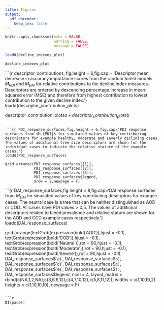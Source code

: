 ```yaml
---
title: Figures
output: 
  pdf_document:
    keep_tex: false
---
```


```r
knitr::opts_chunk$set(echo = FALSE,
                      warning = FALSE,
                      message = FALSE)
```

```r
loadd(decline_indexes_plot)

decline_indexes_plot
```

```{r descriptor_contributions, fig.height = 6,fig.cap = 'Descriptor mean decrease in accuracy importance scores from the random forest models $M_{PDI}$ and $M_{DAI}$ for relative contributions to the decline index measures. Descriptors are ordered by descending percentage increase in mean squared error (MSE) and therefore from highest contribution to lowest contribution to the given decline index.'}
loadd(descriptor_contribution_plots)

descriptor_contribution_plots$a + descriptor_contribution_plots$b
```

```{r PDI_response_surfaces,fig.height = 6,fig.cap='PDI response surfaces from $M_{PDI}$ for simulated values of key contributing descriptors for example healthy, moderate and severly declining cases. The values of additional tree size descriptors are shown for the individual cases to indicate the relative stature of the example cases.'}
loadd(PDI_response_surfaces)

grid.arrange(PDI_response_surfaces[[1]],
             PDI_response_surfaces[[2]],
             PDI_response_surfaces[[3]],
             PDI_response_surfaces$legend,
             nrow = 2,newpage = F)
```


```{r DAI_response_surfaces,fig.height = 8,fig.cap='DAI response surfaces from $M_{DAI}$ for simulated values of key contributing descriptors for example cases. The neutral case is a tree that can be neither distinguished as AOD or COD. All cases have PDI values > 0.5. The values of additional descriptors related to bleed prevalence and relative stature are shown for the AOD and COD example cases respectively.'}
loadd(DAI_response_surfaces)

grid.arrange(textGrob(expression(bold('AOD')),hjust = -0.1),
             textGrob(expression(bold('COD')),hjust = -0.1),
             textGrob(expression(bold('Neutral')),rot = 90,hjust = -0.1),
             textGrob(expression(bold('Moderate')),rot = 90,hjust = -0.1),
             textGrob(expression(bold('Severe')),rot = 90,hjust = -0.1),
             DAI_response_surfaces$`a)`,
             DAI_response_surfaces$`b)`,
             DAI_response_surfaces$`c)`,
             DAI_response_surfaces$`d)`,
             DAI_response_surfaces$`e)`,
             DAI_response_surfaces$`f)`,
             DAI_response_surfaces$legend,
             ncol = 4,
             layout_matrix = rbind(c(NA,1,2,NA),c(3,6,9,12),c(4,7,10,12),c(5,8,11,12)),
             widths = c(1,10,10,2),
             heights = c(1,10,10,10),
             newpage = F)
```

```r
DIspace()
```